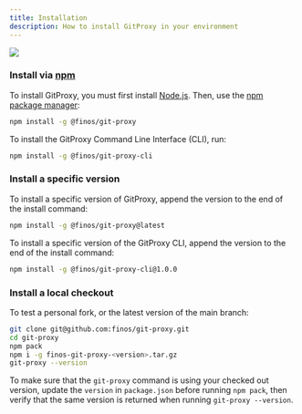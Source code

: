 ```yaml
---
title: Installation
description: How to install GitProxy in your environment
---
```


<img referrerpolicy="no-referrer-when-downgrade" src="https://static.scarf.sh/a.png?x-pxid=a51b8999-4347-442c-bc98-bfcc380ee280" />

### Install via [npm](https://www.npmjs.com/package/@finos/git-proxy)

To install GitProxy, you must first install [Node.js](https://nodejs.org/en/download). Then, use the [npm package manager](https://www.npmjs.com/):

```bash
npm install -g @finos/git-proxy
```

To install the GitProxy Command Line Interface (CLI), run:

```bash
npm install -g @finos/git-proxy-cli
```

### Install a specific version

To install a specific version of GitProxy, append the version to the end of the install command:

```bash
npm install -g @finos/git-proxy@latest
```

To install a specific version of the GitProxy CLI, append the version to the end of the install command:

```bash
npm install -g @finos/git-proxy-cli@1.0.0
```

### Install a local checkout

To test a personal fork, or the latest version of the main branch:

```bash
git clone git@github.com:finos/git-proxy.git
cd git-proxy
npm pack
npm i -g finos-git-proxy-<version>.tar.gz
git-proxy --version
```

To make sure that the `git-proxy` command is using your checked out version, update the `version` in `package.json` before running `npm pack`, then verify that the same version is returned when running `git-proxy --version`.
